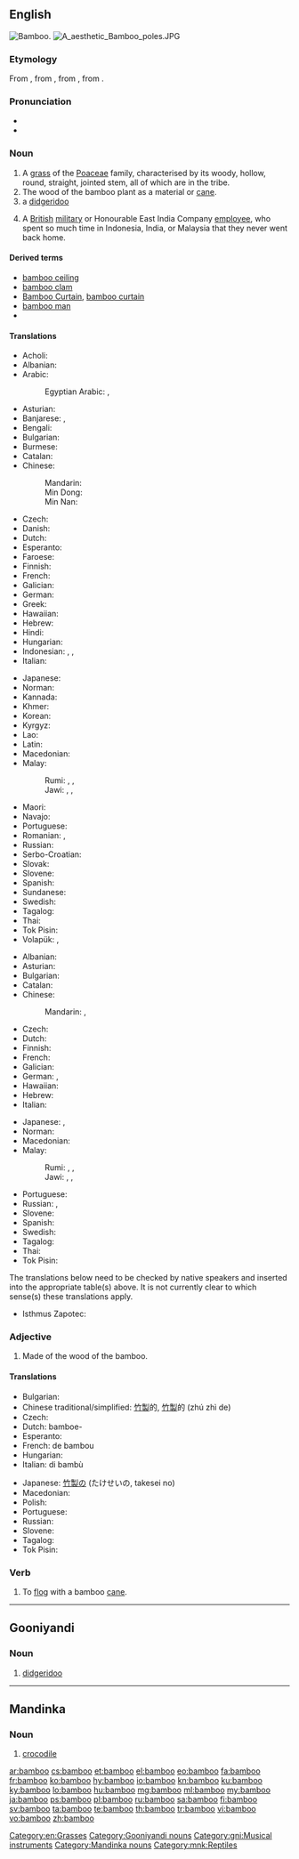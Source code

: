 ==English==
{{wikipedia}}
[[Image:Bamboo DSCN2465.jpg|thumb|right|Bamboo.]]
[[File:A aesthetic Bamboo poles.JPG|thumb]]

===Etymology===
From {{etyl|nl|en}} {{term|bamboe|lang=nl}}, from {{etyl|pt|en}} {{term|bambu|lang=pt}}, from {{etyl|ms|en}} {{term|bambu|lang=ms}}, from {{etyl|kn|en}} {{term|ಬಂಬು|lang=kn}}.

===Pronunciation===
* {{IPA|/bæmˈbu/|lang=en}}
* {{audio|en-us-bamboo.ogg|Audio (US)|lang=en}}

===Noun===
{{en-noun}}

# A [[grass]] of the [[Poaceae]] family, characterised by its woody, hollow, round, straight, jointed stem, all of which are in the {{taxlink|Bambuseae|tribe|noshow=1}} tribe.
# The wood of the bamboo plant as a material or [[cane]].
# a [[didgeridoo]]
# {{context|slang|lang=en}} A [[British]] [[military]] or Honourable East India Company [[employee]], who spent so much time in Indonesia, India, or Malaysia that they never went back home.

====Derived terms====
* [[bamboo ceiling]]
* [[bamboo clam]]
* [[Bamboo Curtain]], [[bamboo curtain]]
* [[bamboo man]]
* {{l|en|bamboo rat}}

====Translations====
{{trans-top|plant}}
* Acholi: {{t|ach|koo}}
* Albanian: {{t+|sq|bambu}}
* Arabic: {{t|ar|خيزران|m|tr=xayzaran, xayzuran|sc=Arab}}
*: Egyptian Arabic: {{t|arz|خيزران|m|tr=xayzaran|sc=Arab}}, {{t|arz|بامبو|m|tr=bambu|sc=Arab}}
* Asturian: {{t|ast|bambú|m}}
* Banjarese: {{t|bjn|buluh}}, {{t|bjn|paring}}
* Bengali: {{t|bn|বাঁশ|tr=bãsh|sc=Beng}}
* Bulgarian: {{t|bg|бамбу́к|m}}
* Burmese: {{t+|my|ဝါး|sc=Mymr}}
* Catalan: {{t|ca|bambú|m}}
* Chinese:
*: Mandarin: {{t+|cmn|竹子|tr=zhúzi|sc=Hani}}
*: Min Dong: {{t|cdo|竹|tr=doik|sc=Hani}}
*: Min Nan: {{t+|nan|竹仔|tr=tek-á|sc=Hani}}
* Czech: {{t+|cs|bambus|m}}
* Danish: {{t|da|bambus|c}}
* Dutch: {{t+|nl|bamboe|n}}
* Esperanto: {{t|eo|bambuo}}
* Faroese: {{t|fo|bambus|n}}
* Finnish: {{t+|fi|bambu}}
* French: {{t+|fr|bambou|m}}
* Galician: {{t|gl|bambú|m}}
* German: {{t+|de|Bambus|m}}
* Greek: {{t+|el|μπαμπού|n|sc=Grek}}
* Hawaiian: {{t|haw|ʻohe}}
* Hebrew: {{t+|he|במבוק|m|tr=bambuq}}
* Hindi: {{t|hi|बांस|tr=bāns|sc=Deva}}
* Hungarian: {{t+|hu|bambusz}}
* Indonesian: {{t+|id|buluh}}, {{t+|id|bambu}}, {{t+|id|aur}}
* Italian: {{t+|it|bambù|m}}
{{trans-mid}}
* Japanese: {{t+|ja|竹|tr=[[たけ]], take|sc=Jpan}}
* Norman: {{t|nrf|bambou|m}}
* Kannada: {{t+|kn|ಬಿದಿರು|sc=Knda}}
* Khmer: {{t+|km|ឫស្សី|tr=rɨhsəy|sc=Khmr}}
* Korean: {{t+|ko|대나무|sc=Kore}}
* Kyrgyz: {{t+|ky|бамбук|m|sc=Cyrl}}
* Lao: {{t|lo|ໄມ້ໄຜ່|sc=Laoo}}
* Latin: {{t|la|harundō Indica|f}}
* Macedonian: {{t|mk|бамбус|m}}
* Malay: {{t|ms|pering}}
*: Rumi: {{t+|ms|buluh}}, {{t+|ms|bambu}}, {{t|ms|aur}}
*: Jawi: {{t|ms|بولوه|sc=Arab}}, {{t|ms|بمبو|sc=Arab}}, {{t|ms|اءور|sc=Arab}}
* Maori: {{t|mi|inanga}}
* Navajo: {{t|nv|lókʼaatsoh}}
* Portuguese: {{t+|pt|bambu|m}}
* Romanian: {{t+|ro|bambus|m}}, {{t|ro|bambu|m}}
* Russian: {{t+|ru|бамбу́к|m|sc=Cyrl}}
* Serbo-Croatian: {{t|sh|trskovača|f}}
* Slovak: {{t|sk|bambus|m}}
* Slovene: {{t+|sl|bambus|m}}
* Spanish: {{t+|es|bambú|m}}
* Sundanese: {{t+|su|awi}}
* Swedish: {{t+|sv|bambu|c}}
* Tagalog: {{t|tl|kawayan}}
* Thai: {{t+|th|ไผ่|tr=pài|sc=Thai}}
* Tok Pisin: {{t|tpi|mambu}}
* Volapük: {{t+|vo|bambud}}, {{qualifier|obsolete}} {{t|vo|lerid}}
{{trans-bottom}}

{{trans-top|wood}}
* Albanian: {{t+|sq|bambu}}
* Asturian: {{t|ast|bambú|m}}
* Bulgarian: {{t|bg|бамбу́к|m}}
* Catalan: {{t|ca|bambú|m}}
* Chinese:
*: Mandarin: {{t+|cmn|竹子|tr=zhúzi|sc=Hani}}, {{t|cmn|竹材|tr=zhúcái|sc=Hani}}
* Czech: {{t+|cs|bambus|m}}
* Dutch: {{t+|nl|bamboe|n}}
* Finnish: {{t+|fi|bambu}}
* French: {{t+|fr|bambou|m}}
* Galician: {{t|gl|bambú|m}}
* German: {{t+|de|Bambus|m}}, {{t+|de|Bambusrohr|n}}
* Hawaiian: {{t|haw|ʻohe}}
* Hebrew: {{t+|he|במבוק|m|tr=bambuq}}
* Italian: {{t+|it|bambù|m}}
{{trans-mid}}
* Japanese: {{t+|ja|竹|tr=[[たけ]], take|sc=Jpan}}, {{t|ja|竹材|tr=たけざい, takezai|sc=Jpan}}
* Norman: {{t|nrf|bambou|m}}
* Macedonian: {{t|mk|бамбус|m}}
* Malay:
*: Rumi: {{t+|ms|buluh}}, {{t+|ms|bambu}}, {{t|ms|aur}}
*: Jawi: {{t|ms|بولوه|sc=Arab}}, {{t|ms|بمبو|sc=Arab}}, {{t|ms|اءور|sc=Arab}}
* Portuguese: {{t+|pt|bambu|m}}
* Russian: {{t+|ru|бамбу́к|m|sc=Cyrl}}, {{t|ru|бамбу́ковая трость|f|sc=Cyrl}}
* Slovene: {{t+|sl|bambus|m}}
* Spanish: {{t+|es|bambú|m}}
* Swedish: {{t+|sv|bambu|c}}
* Tagalog: {{t|tl|kawayan}}
* Thai: {{t+|th|ไม้ไผ่|tr=máai pài|sc=Thai}}
* Tok Pisin: {{t|tpi|mambu}}
{{trans-bottom}}

{{checktrans-top}}
<!--Remove this section once all the translations below have been transferred to the correct table(s).-->

The translations below need to be checked by native speakers and inserted into the appropriate table(s) above.  It is not currently clear to which sense(s) these translations apply.

* Isthmus Zapotec: {{t-check|zai|bixiá}}
{{trans-bottom}}

===Adjective===
{{en-adj|-}}

# Made of the wood of the bamboo.

====Translations====
{{trans-top|made of bamboo}}
* Bulgarian: {{t|bg|бамбуков}}
* Chinese traditional/simplified: [[竹製]]的, [[竹製]]的 (zhú zhì de)
* Czech: {{t+|cs|bambusový|m}}
* Dutch: bamboe-
* Esperanto: {{t|eo|bambua}}
* French: de bambou
* Hungarian: {{t+|hu|bambusz}}
* Italian: di bambù
{{trans-mid}}
* Japanese: [[竹製]]の (たけせいの, takesei no)
* Macedonian: {{t|mk|бамбусов|m}}
* Polish: {{t+|pl|bambus|m}}
* Portuguese: {{t|pt|[[de]] [[bambu]]}}
* Russian: {{t+|ru|бамбу́ковый}}
* Slovene: {{t|sl|bambusov}}
* Tagalog: {{t|tl|kawayan}}
* Tok Pisin: {{t|tpi|mambu}}
{{trans-bottom}}

===Verb===
{{en-verb}}

# {{context|transitive|lang=en}} To [[flog]] with a bamboo [[cane]].

[[Category:en:Grasses]]

----

==Gooniyandi==

===Noun===
{{head|gni|nouns}}

# [[didgeridoo]]

[[Category:Gooniyandi nouns]]
[[Category:gni:Musical instruments]]

----

==Mandinka==

===Noun===
{{head|mnk|nouns}}

# [[crocodile]]

[[Category:Mandinka nouns]]
[[Category:mnk:Reptiles]]

[[ar:bamboo]]
[[cs:bamboo]]
[[et:bamboo]]
[[el:bamboo]]
[[eo:bamboo]]
[[fa:bamboo]]
[[fr:bamboo]]
[[ko:bamboo]]
[[hy:bamboo]]
[[io:bamboo]]
[[kn:bamboo]]
[[ku:bamboo]]
[[ky:bamboo]]
[[lo:bamboo]]
[[hu:bamboo]]
[[mg:bamboo]]
[[ml:bamboo]]
[[my:bamboo]]
[[ja:bamboo]]
[[ps:bamboo]]
[[pl:bamboo]]
[[ru:bamboo]]
[[sa:bamboo]]
[[fi:bamboo]]
[[sv:bamboo]]
[[ta:bamboo]]
[[te:bamboo]]
[[th:bamboo]]
[[tr:bamboo]]
[[vi:bamboo]]
[[vo:bamboo]]
[[zh:bamboo]]